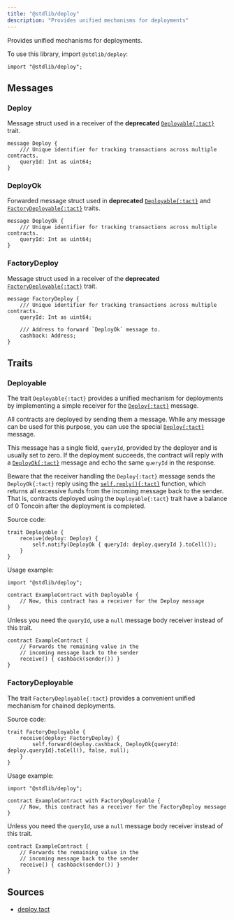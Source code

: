 ```yaml
---
title: "@stdlib/deploy"
description: "Provides unified mechanisms for deployments"
---
```



Provides unified mechanisms for deployments.

To use this library, import `@stdlib/deploy`:

```tact
import "@stdlib/deploy";
```

## Messages

### Deploy

Message struct used in a receiver of the **deprecated** [`Deployable{:tact}`](#deployable) trait.

```tact
message Deploy {
    /// Unique identifier for tracking transactions across multiple contracts.
    queryId: Int as uint64;
}
```

### DeployOk

Forwarded message struct used in **deprecated** [`Deployable{:tact}`](#deployable) and [`FactoryDeployable{:tact}`](#factorydeployable) traits.

```tact
message DeployOk {
    /// Unique identifier for tracking transactions across multiple contracts.
    queryId: Int as uint64;
}
```

### FactoryDeploy

Message struct used in a receiver of the **deprecated** [`FactoryDeployable{:tact}`](#factorydeployable) trait.

```tact
message FactoryDeploy {
    /// Unique identifier for tracking transactions across multiple contracts.
    queryId: Int as uint64;

    /// Address to forward `DeployOk` message to.
    cashback: Address;
}
```

## Traits

### Deployable

<Badge text="Deprecated since Tact 1.6" variant="tip" size="medium"/><p/>

The trait `Deployable{:tact}` provides a unified mechanism for deployments by implementing a simple receiver for the [`Deploy{:tact}`](#deploy) message.

All contracts are deployed by sending them a message. While any message can be used for this purpose, you can use the special [`Deploy{:tact}`](#deploy) message.

This message has a single field, `queryId`, provided by the deployer and is usually set to zero. If the deployment succeeds, the contract will reply with a [`DeployOk{:tact}`](#deployok) message and echo the same `queryId` in the response.

Beware that the receiver handling the `Deploy{:tact}` message sends the `DeployOk{:tact}` reply using the [`self.reply(){:tact}`](/ref/core-base#self-reply) function, which returns all excessive funds from the incoming message back to the sender. That is, contracts deployed using the `Deployable{:tact}` trait have a balance of 0 Toncoin after the deployment is completed.

Source code:

```tact
trait Deployable {
    receive(deploy: Deploy) {
        self.notify(DeployOk { queryId: deploy.queryId }.toCell());
    }
}
```

Usage example:

```tact /Deployable/
import "@stdlib/deploy";

contract ExampleContract with Deployable {
    // Now, this contract has a receiver for the Deploy message
}
```

Unless you need the `queryId`, use a `null` message body receiver instead of this trait.

```tact
contract ExampleContract {
    // Forwards the remaining value in the
    // incoming message back to the sender
    receive() { cashback(sender()) }
}
```

### FactoryDeployable

<Badge text="Deprecated since Tact 1.6" variant="tip" size="medium"/><p/>

The trait `FactoryDeployable{:tact}` provides a convenient unified mechanism for chained deployments.

Source code:

```tact
trait FactoryDeployable {
    receive(deploy: FactoryDeploy) {
        self.forward(deploy.cashback, DeployOk{queryId: deploy.queryId}.toCell(), false, null);
    }
}
```

Usage example:

```tact /FactoryDeployable/
import "@stdlib/deploy";

contract ExampleContract with FactoryDeployable {
    // Now, this contract has a receiver for the FactoryDeploy message
}
```

Unless you need the `queryId`, use a `null` message body receiver instead of this trait.

```tact
contract ExampleContract {
    // Forwards the remaining value in the
    // incoming message back to the sender
    receive() { cashback(sender()) }
}
```

## Sources

* [deploy.tact](https://github.com/tact-lang/tact/blob/61541b7783098e1af669faccd7d2334c10981c72/stdlib/libs/deploy.tact)
